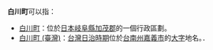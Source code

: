 '''白川町'''可以指：

* [[白川町|白川町]]：位於[[日本|日本]][[岐阜縣|岐阜縣]][[加茂郡|加茂郡]]的一個行政區劃。
* [[白川町_(臺灣)|白川町 (臺灣)]]：[[台灣日治時期|台灣日治時期]]位於[[台南州|台南州]][[嘉義市|嘉義市]]的[[大字|大字]]地名。．

{{disambig|Cat=三字地名消歧义}}